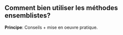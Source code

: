 ::: {.content-visible unless-format="html"}
```{=typst}
#chapter[Comment bien utiliser les méthodes ensemblistes?]
```
:::

::: {.content-visible when-format="html"}
# Comment bien utiliser les méthodes ensemblistes?
:::

__Principe__: Conseils + mise en oeuvre pratique.


